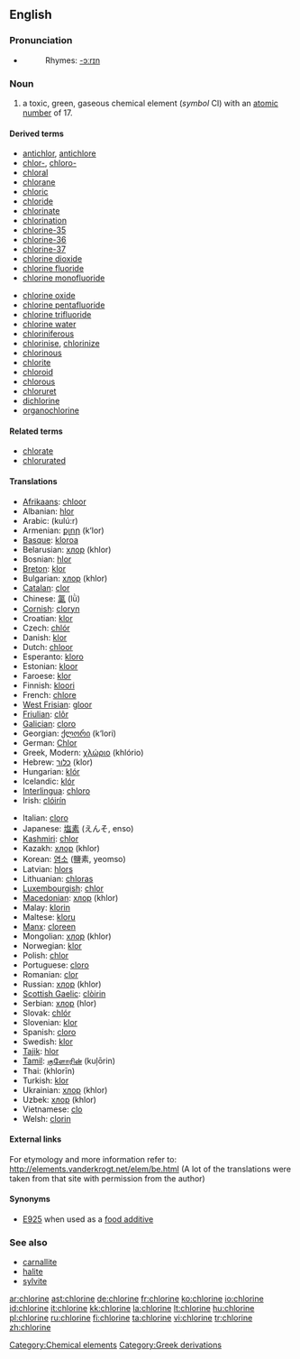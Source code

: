 ==English==
{{elements|Cl|sulfur|S|argon|Ar}}

===Pronunciation===
* {{audio|en-us-chlorine.ogg|Audio (US)}}
*: Rhymes: [[Rhymes:English:-ɔːrɪn|-ɔːrɪn]]

===Noun===
{{en-noun|-}}
{{wikipedia}}

# a toxic, green, gaseous chemical element (''symbol'' Cl) with an [[atomic number]] of 17.

====Derived terms====
{{top2}}
* [[antichlor]], [[antichlore]]
* [[chlor-]], [[chloro-]]
* [[chloral]]
* [[chlorane]]
* [[chloric]]
* [[chloride]]
* [[chlorinate]]
* [[chlorination]]
* [[chlorine-35]]
* [[chlorine-36]]
* [[chlorine-37]]
* [[chlorine dioxide]]
* [[chlorine fluoride]]
* [[chlorine monofluoride]]
{{mid2}}
* [[chlorine oxide]]
* [[chlorine pentafluoride]]
* [[chlorine trifluoride]]
* [[chlorine water]]
* [[chloriniferous]]
* [[chlorinise]], [[chlorinize]]
* [[chlorinous]]
* [[chlorite]]
* [[chloroid]]
* [[chlorous]]
* [[chloruret]]
* [[dichlorine]]
* [[organochlorine]]
{{bottom}}

====Related terms====
* [[chlorate]]
* [[chlorurated]]

====Translations====
{{top}}
* [[Afrikaans]]: [[chloor]]
* Albanian: [[hlor]]
* Arabic: {{Arab|[[كلور]]}} (kulú:r) {{m}}
* Armenian: [[քլոր]] (k‘lor)
* [[Basque]]: [[kloroa]]
* Belarusian: [[хлор]] (khlor) {{m}}
* Bosnian: [[hlor]]
* [[Breton]]: [[klor]] {{m}}
* Bulgarian: [[хлор]] (khlor) {{m}}
* [[Catalan]]: [[clor]]
* Chinese: [[氯]] (lǜ)
* [[Cornish]]: [[cloryn]]
* Croatian: [[klor]]
* Czech: [[chlór]] {{m}}
* Danish: [[klor]]
* Dutch: [[chloor]] {{m}}
* Esperanto: [[kloro]]
* Estonian: [[kloor]]
* Faroese: [[klor]]
* Finnish: [[kloori]]
* French: [[chlore]] {{m}}
* [[West Frisian]]: [[gloor]]
* [[Friulian]]: [[clôr]]
* [[Galician]]: [[cloro]]
* Georgian: [[ქლორი]] (k‘lori)
* German: [[Chlor]] {{n}}
* Greek, Modern: [[χλώριο]] (khlório) {{n}}
* Hebrew: [[כלור]] (klor)
* Hungarian: [[klór]]
* Icelandic: [[klór]]
* [[Interlingua]]: [[chloro]]
* Irish: [[clóirín]]
{{mid}}
* Italian: [[cloro]] {{m}}
* Japanese: [[塩素]] (えんそ, enso)
* [[Kashmiri]]: [[chlor]]
* Kazakh: [[хлор]] (khlor)
* Korean: [[염소]] (鹽素, yeomso)
* Latvian: [[hlors]]
* Lithuanian: [[chloras]]
* [[Luxembourgish]]: [[chlor]]
* [[Macedonian]]: [[хлор]] (khlor) {{m}}
* Malay: [[klorin]]
* Maltese: [[kloru]]
* [[Manx]]: [[cloreen]]
* Mongolian: [[хлор]] (khlor)
* Norwegian: [[klor]]
* Polish: [[chlor]] {{m}}
* Portuguese: [[cloro]] {{m}}
* Romanian: [[clor]] {{n}}
* Russian: [[хлор]] (khlor) {{m}}
* [[Scottish Gaelic]]: [[clòirin]]
* Serbian: [[хлор]] (hlor) {{m}}
* Slovak: [[chlór]]
* Slovenian: [[klor]]
* Spanish: [[cloro]] {{m}}
* Swedish: [[klor]]
* [[Tajik]]: [[hlor]]
* [[Tamil]]: [[குளோரின்]] (kuļōrin)
* Thai: {{Thai|[[คลอรีน]]}} (khlorīn)
* Turkish: [[klor]]
* Ukrainian: [[хлор]] (khlor) {{m}}
* Uzbek: [[хлор]] (khlor)
* Vietnamese: [[clo]]
* Welsh: [[clorin]]
{{bottom}}

====External links====
For etymology and more information refer to:
http://elements.vanderkrogt.net/elem/be.html
(A lot of the translations were taken from that site with permission from the author)

====Synonyms====
* [[E925]] when used as a [[food additive]]

===See also===
* [[carnallite]]
* [[halite]]
* [[sylvite]]

[[Category:Chemical elements]]
[[Category:Greek derivations]]

[[ar:chlorine]]
[[ast:chlorine]]
[[de:chlorine]]
[[fr:chlorine]]
[[ko:chlorine]]
[[io:chlorine]]
[[id:chlorine]]
[[it:chlorine]]
[[kk:chlorine]]
[[la:chlorine]]
[[lt:chlorine]]
[[hu:chlorine]]
[[pl:chlorine]]
[[ru:chlorine]]
[[fi:chlorine]]
[[ta:chlorine]]
[[vi:chlorine]]
[[tr:chlorine]]
[[zh:chlorine]]